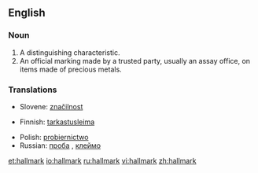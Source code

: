 ==English==

===Noun===
{{wikipedia}}
{{en-noun}}

# A distinguishing characteristic.
# An official marking made by a trusted party, usually an assay office, on items made of precious metals.

===Translations===
{{trans-top|a distinct characteristic}}
{{trans-mid}}
*Slovene: [[značilnost]]
{{trans-bottom}}

{{trans-top|an official marking}}
*Finnish: [[tarkastusleima]]
{{trans-mid}}
*Polish: [[probiernictwo]] {{n}}
*Russian: [[проба]] {{f}}, [[клеймо]] {{n}}
{{trans-bottom}}

[[et:hallmark]]
[[io:hallmark]]
[[ru:hallmark]]
[[vi:hallmark]]
[[zh:hallmark]]